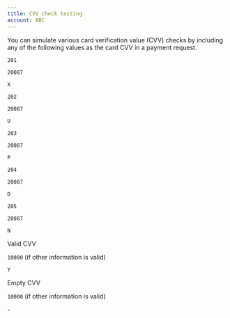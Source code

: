 ```yaml
---
title: CVV check testing
account: ABC
---
```


You can simulate various card verification value (CVV) checks by including any of the following values as the card CVV in a payment request.

<Table>
<TableHead headers={['Card\'s CVV', 'Response code', 'CVV check']} />
<TableBody>
<TableRow>
<TableCell>

`201`

</TableCell>
<TableCell>

`20087`

</TableCell>
<TableCell>

`X`

</TableCell>
</TableRow>
<TableRow>
<TableCell>

`202`

</TableCell>
<TableCell>

`20087`

</TableCell>
<TableCell>

`U`

</TableCell>
</TableRow>
<TableRow>
<TableCell>

`203`

</TableCell>
<TableCell>

`20087`

</TableCell>
<TableCell>

`P`

</TableCell>
</TableRow>
<TableRow>
<TableCell>

`204`

</TableCell>
<TableCell>

`20087`

</TableCell>
<TableCell>

`D`

</TableCell>
</TableRow>
<TableRow>
<TableCell>

`205`

</TableCell>
<TableCell>

`20087`

</TableCell>
<TableCell>

`N`

</TableCell>
</TableRow>
<TableRow>
<TableCell>

Valid CVV

</TableCell>
<TableCell>

`10000` (if other information is valid)

</TableCell>
<TableCell>

`Y`

</TableCell>
</TableRow>
<TableRow>
<TableCell>

Empty CVV

</TableCell>
<TableCell>

`10000` (if other information is valid)

</TableCell>
<TableCell>

\-

</TableCell>
</TableRow>
</TableBody>
</Table>




